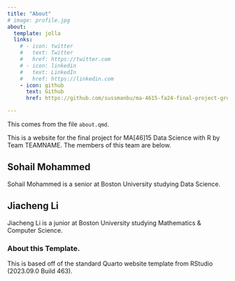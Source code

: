 ```yaml
---
title: "About"
# image: profile.jpg
about:
  template: jolla
  links:
    # - icon: twitter
    #   text: Twitter
    #   href: https://twitter.com
    # - icon: linkedin
    #   text: LinkedIn
    #   href: https://linkedin.com
    - icon: github
      text: Github
      href: https://github.com/sussmanbu/ma-4615-fa24-final-project-group-3.git

---
```



This comes from the file `about.qmd`.

This is a website for the final project for MA[46]15 Data Science with R by Team TEAMNAME.
The members of this team are below.

## Sohail Mohammed

Sohail Mohammed is a senior at Boston University studying Data Science.  

## Jiacheng Li

Jiacheng Li is a junior at Boston University studying Mathematics & Computer Science.

<!-- Please leave in the information below -->

### About this Template.

This is based off of the standard Quarto website template from RStudio (2023.09.0 Build 463).
